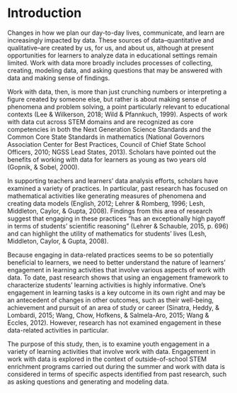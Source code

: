 # Introduction {#intro-placemarker}

Changes in how we plan our day-to-day lives, communicate, and learn are increasingly impacted by data. These sources of data--quantitative and qualitative--are created by us, for us, and about us, although at present opportunities for learners to analyze data in educational settings remain limited. Work with data more broadly includes processes of collecting, creating, modeling data, and asking questions that may be answered with data and making sense of findings. 

Work with data, then, is more than just crunching numbers or interpreting a figure created by someone else, but rather is about making sense of phenomena and problem solving, a point particularly relevant to educational contexts (Lee & Wilkerson, 2018; Wild & Pfannkuch, 1999). Aspects of work with data cut across STEM domains and are recognized as core competencies in both the Next Generation Science Standards and the Common Core State Standards in mathematics (National Governors Association Center for Best Practices, Council of Chief State School Officers, 2010; NGSS Lead States, 2013). Scholars have pointed out the benefits of working with data for learners as young as two years old (Gopnik, & Sobel, 2000). 

In supporting teachers and learners’ data analysis efforts, scholars have examined a variety of practices. In particular, past research has focused on mathematical activities like generating measures of phenomena and creating data models (English, 2012; Lehrer & Romberg, 1996; Lesh, Middleton, Caylor, & Gupta, 2008). Findings from this area of research suggest that engaging in these practices “has an exceptionally high payoff in terms of students’ scientific reasoning” (Lehrer & Schauble, 2015, p. 696) and can highlight the utility of mathematics for students’ lives (Lesh, Middleton, Caylor, & Gupta, 2008).

Because engaging in data-related practices seems to be so potentially beneficial to learners, we need to better understand the nature of learners' engagement in learning activities that involve various aspects of work with data. To date, past research shows that using an engagement framework to characterize students’ learning activities is highly informative. One’s engagement in learning tasks is a key outcome in its own right and may be an antecedent of changes in other outcomes, such as their well-being, achievement and pursuit of an area of study or career (Sinatra, Heddy, & Lombardi, 2015; Wang, Chow, Hofkens, & Salmela-Aro, 2015; Wang & Eccles, 2012). However, research has not examined engagement in these data-related activities in particular.

<!-- In this framework, engagement is considered to multi-dimensional and dynamic, or changing over time (Fredricks & McColskey, 2012). Scholars commonly consider engagement in terms of three dimensions: cognitive (i.e., use of meta-cognitive learning strategies), behavioral (hard work on a task), and affective dimensions (enjoyment; Fredricks, Blumenfeld, & Paris, 2004; Sinatra, et al., 2015; Skinner & Pitzer, 2012). In recognition of its dynamic nature, some engagement scholars have drawn upon flow theory (Csikszentmihalyi, 1990, 1997) to identify not only dimensions of engagement, but also other, subjective, characteristics that effect engagement. This past research, drawn upon in the present study, has considered two of learners’ subjective considerations, their perceived competence and challenge, act as key conditions of engagement (Shernoff, Kelly, Tonks, Anderson, Cavanagh, Sinha, & Abdi, 2016). The present study will examine engagement using these multiple dimensions. -->

The purpose of this study, then, is to examine youth engagement in a variety of learning activities that involve work with data. Engagement in work with data is explored in the context of outside-of-school STEM enrichment programs carried out during the summer and work with data is considered in terms of specific aspects identified from past research, such as asking questions and generating and modeling data. 

